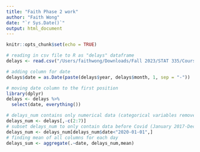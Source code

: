 ```yaml
---
title: "Faith Phase 2 work"
author: "Faith Wong"
date: "`r Sys.Date()`"
output: html_document
---
```


```r
knitr::opts_chunk$set(echo = TRUE)
```

```r
# reading in csv file to R as "delays" dataframe
delays <- read.csv("/Users/faithwong/Downloads/Fall 2023/STAT 335/Course project/Airline_Delay_Cause.csv")
```

```r
# adding column for date
delays$date = as.Date(paste(delays$year, delays$month, 1, sep = "-"))
```

```r
# moving date column to the first position
library(dplyr)
delays <- delays %>%
  select(date, everything())
```

```r
# delays_num contains only numerical data (categorical variables removed)
delays_num <- delays[,-c(2:7)]
# subset delays_num to only contain data before Covid (January 2017-December 2019)
delays_num <- delays_num[delays_num$date<"2020-01-01",]
# finding mean of all columns for each day
delays_sum <- aggregate(.~date, delays_num,mean)
```
